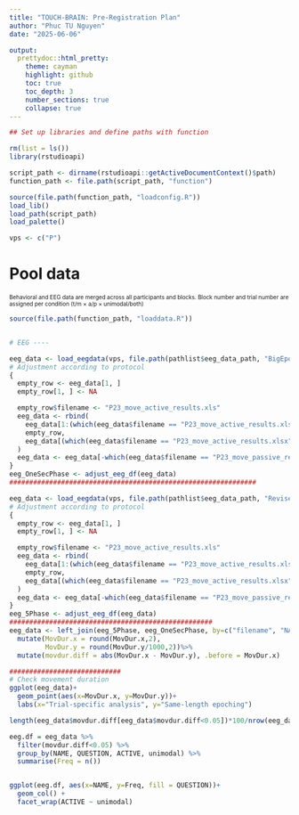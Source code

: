 ```yaml
---
title: "TOUCH-BRAIN: Pre-Registration Plan"
author: "Phuc TU Nguyen"
date: "2025-06-06"

output:
  prettydoc::html_pretty:
    theme: cayman
    highlight: github
    toc: true
    toc_depth: 3
    number_sections: true
    collapse: true
---
```


```r
## Set up libraries and define paths with function

rm(list = ls())
library(rstudioapi)

script_path <- dirname(rstudioapi::getActiveDocumentContext()$path)
function_path <- file.path(script_path, "function")

source(file.path(function_path, "loadconfig.R"))
load_lib()
load_path(script_path)
load_palette()

vps <- c("P")
```


# Pool data {.hidden .unlisted}
<font size="1"> Behavioral and EEG data are merged across all participants and blocks. Block number and trial number are assigned per condition (t/m &times; a/p &times; unimodal/both) </font>

```r
source(file.path(function_path, "loaddata.R"))


# EEG ----

eeg_data <- load_eegdata(vps, file.path(pathlist$eeg_data_path, "BigEpoch_OneSecPhase"))
# Adjustment according to protocol
{
  empty_row <- eeg_data[1, ]
  empty_row[1, ] <- NA

  empty_row$filename <- "P23_move_active_results.xls"
  eeg_data <- rbind(
    eeg_data[1:(which(eeg_data$filename == "P23_move_active_results.xlsx")[36]), ],
    empty_row,
    eeg_data[(which(eeg_data$filename == "P23_move_active_results.xlsx")[37]):nrow(eeg_data), ]
  )
  eeg_data <- eeg_data[-which(eeg_data$filename == "P23_move_passive_results.xlsx")[51], ]
}
eeg_OneSecPhase <- adjust_eeg_df(eeg_data)
##############################################################

eeg_data <- load_eegdata(vps, file.path(pathlist$eeg_data_path, "Revise_FullPhase")) 
# Adjustment according to protocol
{
  empty_row <- eeg_data[1, ]
  empty_row[1, ] <- NA

  empty_row$filename <- "P23_move_active_results.xls"
  eeg_data <- rbind(
    eeg_data[1:(which(eeg_data$filename == "P23_move_active_results.xlsx")[36]), ],
    empty_row,
    eeg_data[(which(eeg_data$filename == "P23_move_active_results.xlsx")[37]):nrow(eeg_data), ]
  )
  eeg_data <- eeg_data[-which(eeg_data$filename == "P23_move_passive_results.xlsx")[51], ]
}
eeg_5Phase <- adjust_eeg_df(eeg_data)
###################################################
eeg_data <- left_join(eeg_5Phase, eeg_OneSecPhase, by=c("filename", "NAME", "QUESTION", "ACTIVE", "unimodal", "trial_number")) %>%
  mutate(MovDur.x = round(MovDur.x,2),
         MovDur.y = round(MovDur.y/1000,2))%>%
  mutate(movdur.diff = abs(MovDur.x - MovDur.y), .before = MovDur.x)

############################
# Check movement duration
ggplot(eeg_data)+
  geom_point(aes(x=MovDur.x, y=MovDur.y))+
  labs(x="Trial-specific analysis", y="Same-length epoching")

length(eeg_data$movdur.diff[eeg_data$movdur.diff<0.05])*100/nrow(eeg_data)

eeg.df = eeg_data %>%
  filter(movdur.diff<0.05) %>%
  group_by(NAME, QUESTION, ACTIVE, unimodal) %>%
  summarise(Freq = n())


ggplot(eeg.df, aes(x=NAME, y=Freq, fill = QUESTION))+
  geom_col() +
  facet_wrap(ACTIVE ~ unimodal)

```

